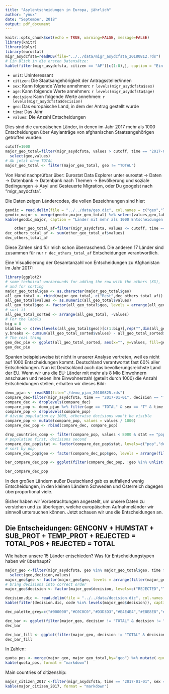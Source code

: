 ```yaml
---
title: "Asylentscheidungen in Europa, jährlich"
author: "ynux"
date: "September, 2018"
output: pdf_document
---
```


```r
knitr::opts_chunk$set(echo = TRUE, warning=FALSE, message=FALSE)
library(knitr)
library(dplyr)
library(eurostat)
migr_asydcfsta=readRDS(file="../../data/migr_asydcfsta_20180812.rds")
# Ein Blick in die ersten Datensätze:
kable(filter(migr_asydcfsta, citizen == "AF")[c(1:8),], caption = "Ein paar Zeilen aus dem Datensatz, zum Herkunftsland Afhganistan")
```
 
* `unit`: Uninteressant
* `citizen`: Die Staatsangehörigkeit der Antragssteller/innen
* `sex`: Kann folgende Werte annehmen: `r levels(migr_asydcfsta$sex)`
* `age`: Kann folgende Werte annehmen: `r levels(migr_asydcfsta$age)`
* `decision`: Kann folgende Werte annehmen: `r levels(migr_asydcfsta$decision)`
* `geo`: Das europäische Land, in dem der Antrag gestellt wurde
* `time`: Das Jahr
* `values`: Die Anzahl Entscheidungen

Dies sind die europäischen Länder, in denen im Jahr 2017 mehr als 1000 Entscheidungen über Asylanträge von afghanischen Staatsangehörigen getroffen wurden:

```r
cutoff=1000
major_geo_total=filter(migr_asydcfsta, values > cutoff, time == "2017-01-01", decision == "TOTAL", sex == "T", age == "TOTAL", citizen == "AF", geo != "EU28") %>% 
  select(geo,values) 
# Ab jetzt ohne TOTAL
major_geo_total <- filter(major_geo_total, geo != "TOTAL")

```
Von Hand nachprüfbar über: Eurostat Data Explorer unter eurostat -> Daten -> Datenbank -> Datenbank nach Themen -> Bevölkerung und soziale Bedingungen -> Asyl und Gesteuerte Migration, oder Du googelst nach "migr_asydcfsta".

Die Daten zeigen Ländercodes, die vollen Bezeichnungen sind hier:

```r
geodic = read.delim(file = "../../data/geo.dic", col.names = c("geo","label"))
geodic_major <- merge(geodic,major_geo_total) %>% select(values,geo,label) %>% arrange(-values)
kable(geodic_major, caption = "Länder mit mehr als 1000 Entscheidungen zu Asylanträgen aus Afghanistan")


```

```r
    other_geo_total_af=filter(migr_asydcfsta, values <= cutoff, time == "2017-01-01", decision == "TOTAL", sex == "T", age == "TOTAL", citizen == "AF", geo != "EU28", geo != "TOTAL") %>%  arrange(desc(values))
dec_others_total_af <- sum(other_geo_total_af$values)
dec_others_total_af
```
Diese Zahlen sind für mich schon überraschend. Die anderen 17 Länder sind zusammen für nur `r dec_others_total_af` Entscheidungen verantwortlich.

Eine Visualisierung der Gesamtanzahl von Entscheidungen zu Afghanistan im Jahr 2017:

```r
library(ggplot2)
# some technical workarounds for adding the row with the others (XX),
# and for sorting
major_geo_total$geo <- as.character(major_geo_total$geo)
all_geo_total <- rbind(major_geo_total, c("Rest",dec_others_total_af))
all_geo_total$values <- as.numeric(all_geo_total$values) 
all_geo_total$geo <- factor(all_geo_total$geo, levels = arrange(all_geo_total, values)$geo)
# sort it
all_geo_total_sorted <- arrange(all_geo_total, -values)
# For the labels
big = 8
blables <- c(rev(levels(all_geo_total$geo))[c(1:big)],rep("",dim(all_geo_total)[1]-big))
y.breaks <- cumsum(all_geo_total_sorted$values) - all_geo_total_sorted$values/2
# The real thing
geo_dec_pie <- ggplot(all_geo_total_sorted, aes(x="", y=values, fill=geo)) + geom_col(colour = "black") + coord_polar("y") + scale_fill_grey(start = 0.4, end = 0.9) + ggtitle ("Entscheidungen über Asyl, Afghanistan, 2017", subtitle = "EU-Länder; \"Rest\" ist die Summe aller Länder mit < 1000 Entscheidungen") + scale_y_continuous(labels=blables, breaks = y.breaks) + theme_bw() + theme(axis.title=element_blank()) 
geo_dec_pie
```

Spanien beispielsweise ist nicht in unserer Analyse vertreten, weil es nicht auf 1000 Entscheidungen kommt. Deutschland verantwortet fast 60% aller Entscheidungen. Nun ist Deutschland auch das bevölkerungsreichste Land der EU. Wenn wir uns die EU-Länder mit mehr als 8 Mio Einwohnern anschauen und neben ihre Einwohnerzahl (geteilt durch 1000) die Anzahl Entscheidungen stellen, erhalten wir dieses Bild:

```r
demo_pjan <- readRDS(file="./demo_pjan_20180825.rds")
compare_dec=filter(migr_asydcfsta, time == "2017-01-01", decision == "TOTAL", sex == "T", age == "TOTAL", citizen == "AF", geo != "EU28", geo != "TOTAL") %>% select(geo, values) %>% mutate( stat = "dec")
compare_dec <- droplevels(compare_dec)
compare_pop <- demo_pjan %>% filter(age == "TOTAL" & sex == "T" & time == "2017-01-01" & geo %in% levels(compare_dec$geo)) %>% select(geo, values) %>% mutate( stat = "pop")
compare_pop <- droplevels(compare_pop)
# divide population by 1000, otherwise decisions won't be visible
compare_pop <- mutate(compare_pop, values = values / 1000)
compare_dec_pop <- rbind(compare_dec, compare_pop)

drop_countries_comp <- filter(compare_pop, values < 8000 & stat == "pop") %>% select(geo)
# population first, decisions second
compare_dec_pop$stat <- factor(compare_dec_pop$stat, levels=c("pop","dec"))
# sort by pop 
compare_dec_pop$geo <- factor(compare_dec_pop$geo, levels = arrange(filter(compare_dec_pop, stat == "pop"), desc(values))$geo)

bar_compare_dec_pop <- ggplot(filter(compare_dec_pop, !geo %in% unlist(drop_countries_comp)),  aes(x=geo, y=values, fill=stat)) + geom_bar(stat="identity", position="dodge") +  ggtitle("Bevölkerung in Tausend zu Asylentscheidungen aus Afghanistan", subtitle="Im Jahr 2017, europäische Länder mit mehr als 8 Mio Einwohnern") + theme_bw() + theme(legend.position="bottom",axis.title.x = element_blank(), axis.title.y = element_blank()) + scale_fill_grey(start = 0.4, end = 0.7, labels=c("Bevölkerung in Tsd", "Entscheidungen"), name=element_blank())

bar_compare_dec_pop 
```

In den großen Ländern außer Deutschland gab es auffallend wenig Entscheidungen, in den kleinen Ländern Schweden und Österreich dagegen überproportional viele. 

Bisher haben wir Vorbetrachtungen angestellt, um unsere Daten zu verstehen und zu überlegen, welche europäischen Aufnahmeländer wir sinnvoll untersuchen können. Jetzt schauen wir uns die Entscheidungen an.

## Die Entscheidungen: GENCONV + HUMSTAT + SUB_PROT + TEMP_PROT + REJECTED = TOTAL_POS + REJECTED = TOTAL

Wie haben unsere 15 Länder entschieden? Was für Entscheidungstypen haben wir überhaupt?

```r
major_geo <-filter(migr_asydcfsta, geo %in% major_geo_total$geo, time >= "2017-01-01", sex == "T", age == "TOTAL", citizen == "AF", geo != "EU28", geo != "TOTAL") %>% 
  select(geo,decision,values) 
major_geo$geo <- factor(major_geo$geo, levels = arrange(filter(major_geo, decision == "TOTAL"), desc(values))$geo)
# bring decisions into correct order
major_geo$decision <- factor(major_geo$decision, levels=c("REJECTED","TEMP_PROT","HUMSTAT","SUB_PROT","GENCONV","TOTAL_POS","TOTAL"))

```


```r
decision.dic <- read.delim(file = "../../data/decision.dic", col.names = c("code","label"))
kable(filter(decision.dic, code %in% levels(major_geo$decision)), caption = "Entscheidungscodes", format = "markdown")
```

```r
dec_palette_grey=c("#000000","#C0C0C0","#D3D3D3","#E4E4E4","#E8E8E8","#C8C8C8","#808080")

dec_bar <- ggplot(filter(major_geo, decision != "TOTAL" & decision != "TOTAL_POS")) + geom_col(aes(x=geo, y=values, fill=decision)) +  scale_fill_manual(values = dec_palette_grey) + theme_bw() + theme(legend.position="bottom", axis.title.x = element_blank(), axis.title.y = element_blank()) + ggtitle("Entscheidungen über Asylanträge aus Afghanistan 2017", subtitle = "in absoluten Zahlen, von europäischen Ländern mit mehr als 1000 Entscheidungen")
dec_bar
```

```r
dec_bar_fill <- ggplot(filter(major_geo, decision != "TOTAL" & decision != "TOTAL_POS")) + geom_col(aes(x=geo, y=values, fill=decision), position="fill") + scale_fill_grey() + theme_bw() + theme(legend.position="bottom",axis.title.x = element_blank(), axis.title.y = element_blank())+ scale_y_continuous(labels = percent)  + ggtitle("Entscheidungen über Asylanträge aus Afghanistan 2017", subtitle = "in Prozent, von europäischen Ländern mit mehr als 1000 Entscheidungen, ")
dec_bar_fill
```

In Zahlen:

```r
quota_pos <- merge(major_geo, major_geo_total,by="geo") %>% mutate( quota = 100*values.x/values.y) %>% filter(decision == "TOTAL_POS") %>% select(geo, quota)
kable(quota_pos, format = "markdown")
```
Main countries of citizenship:

```r

major_citizen_2017 <-filter(migr_asydcfsta, time == "2017-01-01", sex == "T", age == "TOTAL", decision == "TOTAL", geo == "TOTAL") %>% select(citizen,values) %>% arrange(-values)
kable(major_citizen_2017, format = "markdown")
```
